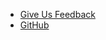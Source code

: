
<Logo />

- [Give Us Feedback](https://github.com/newrelic/nr1-catalog/issues/new?template=feedback.md&labels=feedback)
- [GitHub](https://github.com/newrelic/nr1-catalog)